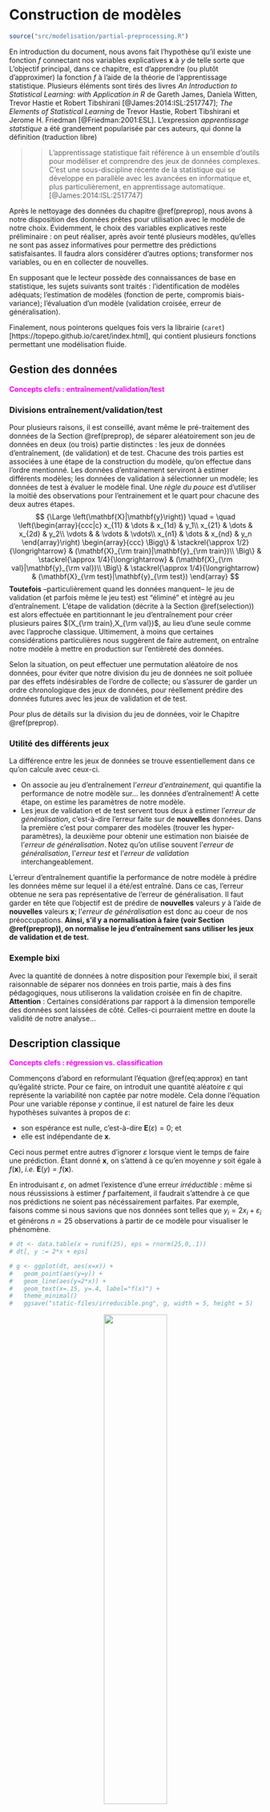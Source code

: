 # Construction de modèles {#metho}

```r
source("src/modelisation/partial-preprocessing.R")
```

En introduction du document, nous avons fait l'hypothèse qu'il existe une fonction $f$ connectant nos variables explicatives $\mathbf{x}$ à $y$ de telle sorte que
\begin{equation} 
  y \approx f(\mathbf{x}). (\#eq:approx)
\end{equation}
L'objectif principal, dans ce chapitre, est d'apprendre (ou plutôt d'approximer) la fonction $f$ à l'aide de la théorie de l'apprentissage statistique. Plusieurs éléments sont tirés des livres *An Introduction to Statistical Learning: with Application in R* de Gareth James, Daniela Witten, Trevor Hastie et Robert Tibshirani [@James:2014:ISL:2517747]; *The Elements of Statistical Learning* de Trevor Hastie, Robert Tibshirani et Jerome H. Friedman [@Friedman:2001:ESL]. L'expression *apprentissage statstique* a été grandement popularisée par ces auteurs, qui donne la définition (traduction libre)

>> L'apprentissage statistique fait référence à un ensemble d'outils pour modéliser et comprendre des jeux de données complexes. C'est une sous-discipline récente de la statistique qui se développe en parallèle avec les avancées en informatique et, plus particulièrement, en apprentissage automatique. [@James:2014:ISL:2517747]

Après le nettoyage des données du chapitre \@ref(preprop), nous avons à notre disposition des données prêtes pour utilisation avec le modèle de notre choix.
Évidemment, le choix des variables explicatives reste préliminaire : on peut réaliser, après avoir tenté plusieurs modèles, qu'elles ne sont pas assez informatives pour permettre des prédictions satisfaisantes.
Il faudra alors considérer d'autres options; transformer nos variables, ou en en collecter de nouvelles.

En supposant que le lecteur possède des connaissances de base en statistique,
les sujets suivants sont traités : l'identification de modèles adéquats; l'estimation de modèles (fonction de perte, compromis biais-variance); l'évaluation d'un modèle (validation croisée, erreur de généralisation). 

Finalement, nous pointerons quelques fois vers la librairie (`caret`)[https://topepo.github.io/caret/index.html], qui contient plusieurs fonctions permettant une modélisation fluide.


## Gestion des données {#split}

<span style="color:fuchsia">**Concepts clefs : entraînement/validation/test**</span>

### Divisions entraînement/validation/test

Pour plusieurs raisons, il est conseillé, avant même le pré-traitement des données de la Section \@ref(preprop), de séparer aléatoirement son jeu de données en deux (ou trois) partie distinctes : les jeux de données d'entraînement, (de validation) et de test.
Chacune des trois parties est associées à une étape de la construction du modèle, qu'on effectue dans l'ordre mentionné.
Les données d'entrainement serviront à estimer différents modèles; les données de validation à sélectionner un modèle; les données de test à évaluer le modèle final.
Une *règle du pouce* est d'utiliser la moitié des observations pour l'entrainement et le quart pour chacune des deux autres étapes.
$$
  {\Large \left(\mathbf{X}|\mathbf{y}\right)}
  \quad
  =
  \quad
  \left(\begin{array}{ccc|c}
    x_{11} & \dots & x_{1d}  & y_1\\
    x_{21} & \dots & x_{2d}  & y_2\\
    \vdots &  & \vdots & \vdots\\
    x_{n1} & \dots & x_{nd}  & y_n
  \end{array}\right)
  \begin{array}{ccc}
    \Bigg\} & \stackrel{\approx 1/2}{\longrightarrow} & (\mathbf{X}_{\rm train}|\mathbf{y}_{\rm train})\\
    \Big\} & \stackrel{\approx 1/4}{\longrightarrow} & (\mathbf{X}_{\rm val}|\mathbf{y}_{\rm val})\\
    \Big\} & \stackrel{\approx 1/4}{\longrightarrow} & (\mathbf{X}_{\rm test}|\mathbf{y}_{\rm test})
  \end{array}
$$
**Toutefois** --particulièrement quand les données manquent-- le jeu de validation (et parfois même le jeu test) est "éliminé" et intègré au jeu d'entraînement.
L'étape de validation (décrite à la Section \@ref(selection)) est alors effectuée en partitionnant le jeu d'entraînement pour créer plusieurs paires $(X_{\rm train},X_{\rm val})$, au lieu d'une seule comme avec l'approche classique.
Ultimement, à moins que certaines considérations particulières nous suggèrent de faire autrement, on entraîne notre modèle à mettre en production sur l'entièreté des données.

Selon la situation, on peut effectuer une permutation aléatoire de nos données, pour éviter que notre division du jeu de données ne soit polluée par des effets indésirables de l'ordre de collecte; ou s'assurer de garder un ordre chronologique des jeux de données, pour réellement prédire des données futures avec les jeux de validation et de test.

Pour plus de détails sur la division du jeu de données, voir le Chapitre \@ref(preprop).


### Utilité des différents jeux

La différence entre les jeux de données se trouve essentiellement dans ce qu'on calcule avec ceux-ci.

- On associe au jeu d'entraînement l'*erreur d'entrainement*, qui quantifie la performance de notre modèle sur... les données d'entraînement!
À cette étape, on estime les paramètres de notre modèle.
- Les jeux de validation et de test servent tous deux à estimer l'*erreur de généralisation*, c'est-à-dire l'erreur faite sur de **nouvelles** données.
Dans la première c'est pour comparer des modèles (trouver les hyper-paramètres), la deuxième pour obtenir une estimation non biaisée de l'*erreur de généralisation*.
Notez qu'on utilise souvent l'*erreur de généralisation*, l'*erreur test* et l'*erreur de validation* interchangeablement.

L'erreur d'entraînement quantifie la performance de notre modèle à prédire les données même sur lequel il a été/est entraîné.
Dans ce cas, l'erreur obtenue ne sera pas représentative de l'erreur de généralisation.
Il faut garder en tête que l'objectif est de prédire de **nouvelles** valeurs $y$ à l'aide de **nouvelles** valeurs $\mathbf{x}$; l'*erreur de généralisation* est donc au coeur de nos préoccupations.
**Ainsi, s'il y a normalisation à faire (voir Section \@ref(preprop)), on normalise le jeu d'entraînement sans utiliser les jeux de validation et de test.**


### Exemple bixi

Avec la quantité de données à notre disposition pour l'exemple bixi, il serait raisonnable de séparer nos données en trois partie, mais à des fins pédagogiques, nous utiliserons la validation croisée en fin de chapitre.
**Attention** : Certaines considérations par rapport à la dimension temporelle des données sont laissées de côté.
Celles-ci pourraient mettre en doute la validité de notre analyse...


## Description classique {#description}

<span style="color:fuchsia">**Concepts clefs : régression vs. classification**</span>

Commençons d'abord en reformulant l'équation \@ref(eq:approx) en tant qu'égalité stricte.
Pour ce faire, on introduit une quantité aléatoire $\varepsilon$ qui représente la variabilité non captée par notre modèle.
Cela donne l'équation
\begin{equation}
  y = f(\mathbf{x}) + \varepsilon.
  (\#eq:equal)
\end{equation}
Pour une variable réponse $y$ continue, il est naturel de faire les deux hypothèses suivantes à propos de $\varepsilon$:

- son espérance est nulle, c'est-à-dire $\mathbf{E}(\varepsilon) = 0$; et
- elle est indépendante de $\mathbf{x}$.

Ceci nous permet entre autres d'ignorer $\varepsilon$ lorsque vient le temps de faire une prédiction.
Étant donné $\mathbf{x}$, on s'attend à ce qu'en moyenne $y$ soit égale à $f(\mathbf{x})$, *i.e.* $\mathbf{E}(y) = f(\mathbf{x})$.

En introduisant $\varepsilon$, on admet l'existence d'une erreur *irréductible* : même si nous réussissions à estimer $f$ parfaitement, il faudrait s'attendre à ce que nos prédictions ne soient pas nécéssairement parfaites.
Par exemple, faisons comme si nous savions que nos données sont telles que $y_i = 2x_i + \varepsilon_i$ et générons $n=25$ observations à partir de ce modèle pour visualiser le phénomène.
```r
# dt <- data.table(x = runif(25), eps = rnorm(25,0,.1))
# dt[, y := 2*x + eps]

# g <- ggplot(dt, aes(x=x)) +
#   geom_point(aes(y=y)) +
#   geom_line(aes(y=2*x)) +
#   geom_text(x=.15, y=.4, label="f(x)") +
#   theme_minimal()
#   ggsave("static-files/irreducible.png", g, width = 5, height = 5)
```
<center>
![](static-files/irreducible.png){ width=50% }
</center>

Aucune des prédictions (qui se trouvent sur la droite) ne correspond à la vraie valeur $y$ observée.

L'intuition est qu'on admet la présence de facteurs influençant $y$ auxquels nous n'avons pas accès (qui ne sont pas mesurés) ou qui ne sont simplement pas mesurables.
L'utilisation d'un modèle $f$ qui ne permet pas de capturer l'essentiel de la relation entre $\mathbf{x}$ et $y$ peut aussi limiter notre potentiel de réduction de l'erreur.
Ce qui est en notre pouvoir (du moins, si on exclut la re-collecte de données) concerne la fonction $f$.
Il est donc important de choisir une famille de modèles appropriée pour le problème qui nous intéresse.


## Familles de modèles {#famille}

Le choix d'une famille de modèles est intimement lié à la tâche qu'on souhaite résoudre et aux données à disposition.
En se restreignant à une certaine famille, on impose un ensemble de contraintes à la fonction $f$ de l'équation \@ref(eq:equal), ce qui limite le type de relation entre $Y$ et $\mathbf{X}$ qu'il sera possible d'apprendre ; paradoxalement, c'est aussi ce qui permet l'apprentissage.
On divise généralement les problèmes en deux grandes catégories : la régression et la classification.
La régression sous-entend une variable réponse continue, *e.g.* la grandeur d'une individue ; la classification sous-entend une variable réponse catégorique (une classe), *e.g.* chat ou chien.
La différence entre les deux tâches est évidente, mais parfois la ligne peut être mince : par exemple pour classifier des observations/exemples, souvent on modélise la probabilité qu'une observation appartienne à certaine une classe, ce qui revient en quelque sorte à modéliser une variable réponse continue (une fréquence).
On assigne ensuite l'observation à la classe la plus probable.


### Régression

Par exemple, la (populaire) régression linéaire sous-entend une relation linéaire entre la variable réponse et les facteur explicatifs :
\begin{equation}
  y = \beta_0 + \beta_1 x_1 + \dots + \beta_d x_d + \varepsilon
  (\#eq:reg)
\end{equation}
Ici, les paramètres $\mathbf{\beta} = (\beta_0,\dots,\beta_d)$ déterminent comment un changement porté aux variables explicatrices influencera la prédiction.

Avec nos données bixi, faisons une régression linéaire pour prédire la durée d'un trajet et une classification binaire pour prédire si un utilisateur terminera sa course dans le même arondissement ou non.
Nous l'effectuerons avec la librairie `glmnet`(vignette : [glmnet](https://web.stanford.edu/~hastie/glmnet/glmnet_alpha.html)).


### Classification

Pour une variable réponse catégorique (disons $K$ classes), la régression de \@ref(eq:reg) n'est pas conseillée.
On peut toutefois la modifier légèrement pour trouver un modèle de classification très répandu : la régression logistique.
Restons dans le cas binaire pour plus de clarté.
La clef consiste à considérer non pas notre réponse $Y$, mais $y^* = \mathbb{P}[Y = 1 | \mathbf{X}]$, la probabilité que $Y = 1$ conditionellement aux valeurs des variables explicatives $\mathbf{x}$.
Un problème majeur avec la régression en \@ref(eq:reg) est son incapacité à contraindre la réponse entre 0 et 1, l'espace naturel pour une probabilité.
Pour intégrer cette contrainte au modèle, on considère les *log-cotes* (*log-odds*) avec la fonction *logit* (*logistic unit*), ce qui donne
$$
  \mathrm{ln}\left( \frac{y^*}{1-y^*} \right) = \beta_0 + \beta_1 x_1 + \dots + \beta_d x_d + \varepsilon.
$$
Ce modèle est généralisable pour un problème de classification multi-classes.

En fin de chapitre, un modèle de classification est effectué à l'aide de la librairie `xgboost` (vignette : [XGBoost](https://xgboost.readthedocs.io/en/release_0.72/R-package/xgboostPresentation.html)), qui permet de faire du *boosting* d'arbres de décision.
Le concept de *boosting* y est brièvement expliqué.


### Complexité et disponibilité des données

La plupart du temps, les modèles plus contraignants sont favorisés lorsque peu d'observations sont disponibles pour prendre avantage d'une structure dans les données qui est connue (ou supposée) *à priori*.
Certains modèles comme les réseaux de neurones profonds sont reconnus pour être efficaces dans des cas ou la relation entre les variables est très complexe, mais requierent généralement une grande quantité de données.
Certains modèles plus simples, comme la régression linéaire, sont parfois choisient pour leur interprétabilité.

Certains pourraient dire (avec raison) que que les modèles choisis pour la régression et la classification sur nos données bixi sont des *overkill* pour leur tâche respective, mais leur présentation en vaut la peine.
D'autres librairies intéressantes (et nous passons à côté de beaucoup d'autres!) sont `mxnet` (deep learning, on prêche pour la paroisse!), `keras` (deep learning), `randomForest` (*random forests*) et `e1071` (*support vecteur machines*).


### Variables à inclure

Même lorsqu'on se limite à une famille de modèles, il reste à déterminer quelles variables seront incluses.
L'option simple : toutes les inclure.
On verra plus tard que ce n'est pas toujours souhaitable, en particulier si certaines d'entre elles ne sont pas pertinentes.
Des procédures existent pour sélectionner les variables incluses ; nous en verrons à la sous-section \@ref(regularisation).
On peut aussi vouloir considérer des intéractions entre les variables, c'est-à-dire artificiellement ajouter des termes du style $\beta_{*} x_{i} x_{j}$, ce qui fait exploser le nombre de modèles possibles.
Laissons ces considérations de côté pour le moment et concentrons-nous sur l'estimation d'un modèle pour lequel les variables sont choisies et figées.


## Estimation d'un modèle {#estimation}

<span style="color:fuchsia">**Concepts clefs : fonction de perte, `predict`, pénalités ridge et lasso, sur-apprentissage, hyper-paramètre, compromis biais-variance**</span>

Estimer un modèle consiste à déterminer la valeur "optimale" de ses paramètres.
On cherche donc à minimiser l'erreur d'entraîenement, qu'on quantifie à l'aide d'une fonction de perte $L(y,\hat{y}) = L(y,f(x))$.
Celle-ci détermine la pénalité associée à une mauvaise prédiction.
Dans certains cas comme la détection de fraude, où une transaction identifiée comme frauduleuse sera vérifiée par un agent, on peut vouloir minimiser le nombre de faux négatifs (les transactions frauduleuses qui nous glissent entre les doigts), quitte à introduire plus de faux positifs (des transactions identifiées frauduleuses qui ne le sont pas réellement).
En d'autres termes, le choix de $L$ doit être motivé par nos attentes par rapport au modèle.

La fonction de perte la plus populaire est sans contredit l'erreur quadratique, $L(y,\hat{y}) = (\hat{y} - y)^2$.
Puisque nous avons à notre disposition plusieurs observations (supposées indépendantes), il s'agit de minimiser la somme des erreurs individuelles (une par observation).
Par exemple, combinée à la régression linéaire, l'erreur quadratique donne
$$
  \boldsymbol{L}(\mathbf{y},\mathbf{\hat{y}}) = \sum_{i=1}^n (y_i - \hat{y}_i)^2 = \sum_{i=1}^n \Big(y_i - (\beta_0 + \beta_1 x_{i1} + \dots + \beta_1 x_{id})\Big)^2.
$$
où les variables en gras $\mathbf{y}$ et $\mathbf{\hat{y}})$ sont les vecteurs de réponses et de prédictions respectivement.
En équation matricielle, classique :
$$
  \boldsymbol{\hat\beta} = \mathrm{argmin}_{\mathbf{\beta}} \ (\mathbf{y} - \mathbf{X}^\top \boldsymbol{\beta})^{\top}(\mathbf{y} - \mathbf{X}^\top \boldsymbol{\beta}) = (\mathbf{X} \mathbf{X}^\top)^{-1} \mathbf{X} \mathbf{y},
$$
appelé l'estimateur des moindres carrées.

Plusieurs librairies R permettent l'ajustement de modèles linéaires généralisés.
La méthode du maximum de vraisemblance, qui coincide avec la méthodes des moindres carrées pour la régression linéaire, est souvent utilisée pour l'estimation des paramètres (voir *e.g.* [@Friedman:2001:ESL] pour plus de détails).
Nous utilisons ici `glmnet` pour modéliser la durée d'un trajet. 
```r
glm_basic <- glmnet(x = as.matrix(X_reg_train), y = y_reg_train, family = "gaussian", lambda=0) # On reviendra sur lambda...
```
L'option `family` sert à choisir une distribution pour l'erreur irréductible $\varepsilon$.
La distribution normale est l'option par défaut.
Évidemment, on peut toujours ajouter des intéractions entre nos variables (*i.e.* ajouter à notre régression des termes $\beta_{ij} x_i x_j$).
Par exemple pour faire intéragir les zones de départ et moment de la journées :
```
cols_moment <- grep(pattern = "moment", names(X_reg_train)) # les nums de colones moment
cols_sqg <- grep(pattern = "start_quartier_group", names(X_reg_train)) #les nums de colones

cols_pair <- cbind(rep(cols_sqg,length(cols_moment)),
                   rep(cols_moment,length(cols_sqg))) # toutes les paires

# on get back les noms de colonnes et on les colle
new_names <- apply(matrix(names(X_reg_train)[c(cols_pair)], ncol = 2),
                   1,
                   paste0, collapse = ":::")

# Nouveau dataset avec intéractions
X_new <- copy(X_reg_train)
for(r in 1:nrow(cols_pair)){
  i <- cols_pair[r,1]
  j <- cols_pair[r,2]
  X_new[, (new_names[r]) := X_reg_train[,i,with=F]*X_reg_train[,j,with=F]]
}
```
Tenons-nous en au modèle sans intéractions.
Pour faire des prédictions avec nos modèles, la fonction `predict` est toute désignée.
Il faut simplement lui fournir le modèle et les données explicatives concernées.
Pour une petite idée de la diversité de nos prédictions par rapport aux réponses :
```r
y_pred <- predict(object = glm_basic, newx = as.matrix(X_reg_train))

ggplot(data.table(y = c(y_reg_train,y_pred),
                  type=c(rep("true",length(y_reg_train)),
                         rep("pred",nrow(y_pred)))),
       aes(x=y, fill=type)) +
  geom_density(alpha = .5) + theme_minimal()
```
Évidemment, plus de variables explicatives sont nécessaires pour prédire les valeurs extrêmes.
Aussi, il semble que les grandes valeurs (en réponse) influencent nos prédictions à la hausse.
Un peu trop peut-être?
Le modèle fait tout de même des prédictions personnalisées.
```r
# permet de voir la valeur des paramètres
coef.glmnet(glm_basic)
```

#### Option `caret`

```
on_y_reviendra <- trainControl(method="none")
glm_basic <- train(X_reg_train, y_reg_train,
                    method = "glmnet", 
                    trControl = on_y_reviendra,
                    metric = "RMSE", # Peut-être aimerions-nous "MAE" ici?
                    lambda = 0)

```

### Un mot sur la régularisation {#regularisation}

Lorsque beaucoup de variables explicatives (ou des fonctions de celles-ci) sont considérées simultanément, il est possible qu'un sous-ensemble d'entre elles ne soit pas pertinent pour la tâche à effectuer.
Plus généralement, lorsqu'un modèle est sur-paramétrisé par rapport à la quantité d'observations disponible, les techniques classiques d'estimation doivent être revues pour éviter le sur-apprentissage (*overfit*).
Le danger est que le modèle apprenne (en quelque sorte par coeur) le jeu de données d'entraînement, ce qui diminue son pouvoir de généralisation.

Les techniques de régularisation permettent de mitiger ces effets négatifs en modulant l'importance de certaines variables pour la prédiction. 
Nous l'expliquons ici dans le contexte de la régression linéaire, mais l'idée est valide ou généralisable pour plusieurs modèles.
L'approche consiste à ajouter une pénalité (appliquée aux paramètres $\boldsymbol{\beta}$) à la fonction de perte $L$, c'est-à-dire
$$
  \sum_{i=1}^n L(y_i,f(\mathbf{x}_i | \boldsymbol\beta )) + \lambda P(\beta), \qquad \lambda \in \mathbb{R}.
$$
Le coefficient $\lambda$ est un *hyper-paramètre* controlant le degré de régularisation que nous souhaitons appliquer.
La plupart du temps (par choix), la fonction $P$ pénalise davantage les vecteurs $\boldsymbol{\beta}$ avec de grandes valeurs.
Encore une fois, la norme euclidienne (carrée) qu'on utilise aussi pour la fonction de perte est très populaire. 
$$
  P(\boldsymbol{\hat\beta}) = ||\boldsymbol{\hat\beta}||_2^2 = \sum_{j=1}^p \hat\beta_j^2.
$$
Sa combinaison avec la régression porte le nom de régression *ridge*. 
On l'utilise pour atténuer l'impact du bruit (la variance introduite par les variables non-pertinentes).
Intuitiviment, si certains coeficients $\beta_j$ sont artificiellement gonflés, alors on devrait obtenir une meilleure erreur de généralization lorsque ces derniers sont réduits.
La librairie `glmnet` permet la régression ridge avec le paramètre `lambda` avec *e.g.*
```
glmnet::glmnet(x = as.matrix(X_reg_train), y = y_reg_train, family = "gaussian", lambda=1, alpha = 0) # alpha = 0 est necessaire
```
Pour des raisons computationelles (et de convergence), il n'est toutefois pas conseillé de fournir une valeur unique pour `lambda` à la fonction `glmnet`, mais plutôt un ensemble de valeurs pour chacunes desquelles l'algorithme ajustera un modèle.
Si aucune valeur n'est fournie, la fonction en choisiera automatiquement 100 (ou moins).

Une deuxième pénalité très populaire est la somme des valeurs absolues des paramètres (la méthode *lasso*) :
$$
  P(\boldsymbol{\hat\beta}) = \sum_{j=1}^p |\hat\beta_j|.
$$
Son grand avantage est qu'elle force, pour une intensité $\lambda$ assez forte, certains paramètres à zéro exactement (et non pas seulement à être petits).
Dans ce cas, il est ensuite plus facile d'identifier les variables explicatives significatives et d'interpréter le modèle.
La fonction `glmnet` applique cette pénalité par défault avec `alpha = 1`.
En fait, `alpha` permet de pondérer les pénalités *ridge* et *lasso*, et donc d'utiliser les deux à la fois (la technique *elastic net*).
Notez que `lambda` est encore utilisé avec le *lasso*.

D'une certaine façon, la méthode *lasso* généralise donc les méthodes de sélection de variables classique (*step-wise/forward/backward selection*).
Par exemple, avec la *forward selection*, on commence avec $\beta_0$ seulement et on intègre une à une les variables en commençant par les plus significatives (selon un test statistique choisi).
\begin{equation}
  f_1(\mathbf{x}) = \beta0 \quad \rightarrow \quad f_2(\mathbf{x}) = \beta0 + \beta_7 x_7  \quad \rightarrow \dots \quad f_3(\mathbf{x}) = \beta0 + \beta_7 x_7  + \beta_2 x_2   \quad \rightarrow \dots
\end{equation}
La *backward selection* est définie similairement, mais en partant du modèle complet et en éliminant des variables non-significatives.
Finalement, ces dernières peuvent être combinées en une méthode qui, à chaque étape, peut entrer et/ou sortir des variables du modèle.
Comme le nombre de variables incluses dans le modèle n'est pas directement un paramètre du modèle lui-même, on peut le considérer comme un hyper-paramètre, équivalent au $\lambda$ du *lasso*.


### Les hyper-paramètres et le compromis biais-variance

Pour comprendre pourquoi l'inclusion de toutes les variables n'est pas toujours avantageuse, ou plus généralement la pertinence de la régularisation, il faut s'attarder au concept de *compromis biais-variance*.
Dans le cas de la régression linéaire, la fonction $f(\cdot| \boldsymbol{\hat\beta})$ estimée dépend des données par l'entremise de $\boldsymbol{\hat\beta}$, c'est donc dire qu'avec un autre jeu de données (provenant de la même distribution) on obtiendrait un modèle différent.
La variance inhérente au processus d'estimation est une composante importante de l'*erreur de généralisation*.
L'erreur de généralisation au point $\mathbf{x}_0$ est donnée par
\begin{equation}
  \mathbb{E}[(Y - \hat{f}(\mathbf{x}_0))^2 | \mathbf{x}_0] = \mathbb{V}{\rm ar}(\hat{f}(\mathbf{x}_0)) + {\rm Biais}
[\hat{f}(\mathbf{x}_0)]^2 + \mathbb{V}{\rm ar}(\varepsilon).
\end{equation}
Le dernier terme est l'erreur irréductible, sur laquelle (par définition) on n'a pas de contrôle.
Les deux premiers termes sont le biais (au carré) et la variance de l'estimateur $\hat{f}$ de $f$ (*e.g.* l'estimateur $f(\cdot | \hat\beta)$ de $f(\cdot | \beta)$).
L'introduction d'une pénalité augmente le biais : certains paramètres se voient réduits injustement et on s'éloigne de leur vraie valeur.
Par contre, l'effet sur la variance va dans l'autre sens : les modèles plus pénalisés auront tendance à moins changer lorsqu'entraînés sur de nouvelles données.

Pour illustrer l'idée, considérons des données qui proviennet d'un mélange de deux populations normales avec des moyennes différentes.
```r
train_dummy <- data.table(y = sample(0:1, 50, replace = T))
train_dummy[, x1 := rnorm(n=50, mean=y, sd=1/2)]
train_dummy[, x2 := x1 + rnorm(n=50, mean=y, sd=1/4)]
g <- ggplot(train_dummy, aes(x=x1, y=x2, col=factor(y))) + geom_point(size=2) +
  theme_minimal() + labs(col = "classe")
g
```
On peut utiliser ces données pour prédire la classe associée à un nouveau point $x_0$ en fonction des (disons) 3 points $x_j$ dans `data_dummy` les plus près de $x_0$. C'est une méthode bien connue qui porte le nom de *k-nn* (*k nearest neighbours*, k plus proches voisins),
```r
test_dummy <- data.table(y = sample(0:1, 100, replace = T))
test_dummy[, x1 := rnorm(n=100, mean=y, sd=1/2)]
test_dummy[, x2 := x1 + rnorm(n=100, mean=y, sd=1/4)]

new_y_pred <- class::knn(train = matrix(c(train_dummy$x1,train_dummy$x2),ncol=2),
                         test = matrix(c(test_dummy$x1,test_dummy$x2),ncol=2),
                         cl = train_dummy$y, # vraie classes du data d'ent.
                         k = 3) # nombre de voisins utilisé

test_dummy[, pred := new_y_pred]
test_dummy[, succes := new_y_pred == y]

g + geom_point(data = test_dummy, aes(x=x1, y=x2, colour=factor(y), shape = factor(succes, labels = c("non","oui"))), size=2) +
  scale_shape_manual(values=c(4,0)) +
  theme_minimal() + labs(col = "classe", shape = "bonne prédiction")
```
Ici, `k` est l'hyper-paramètre.
Comme plusieurs hyper-paramètres, il sert à "lisser" nos prédictions.
Plus $k$ est grand, plus on aggrège d'information pour faire notre prédiction.
Par exemple lorsque $k = n$, le nombre d'observations dans le jeu d'entraînement, on obtient toujours la même prédiction (la classe avec le plus de représentants, très embettant quand les classes sont de mêmes tailles).
Approximons l'erreur de généralisation pour chaque valeur de $k$ au point $x_0 = .75$.
Notons que $\mathbb{E}[Y|X_1 = .5, X_2 = 1]$ est donné par
```r
x0 <- c(.75,.75)
Sig <- matrix(1/2^2,2,2) # la matrice de variance-covariance pour la classe 1
Sig[2,2] <- Sig[2,2] + 1/4^2 # la variance de x2
Ex0 <- dmvnorm(x0, mean = c(1,1), sigma = Sig)/(dmvnorm(x0, mean = c(0,0), sigma = Sig) + dmvnorm(x0, mean = c(1,1), sigma = Sig)) # la prob conditionnelle que x0 = 1
```
En générant des données d'entraînement, on peut estimer l'erreur au carré, la variance, et donc l'erreur de généralisation.
Voici ce que ça donne en fonction de $k$ (2000 répétitions pour chaque valeur de $k$).
```r
# createMseFig()
```
<center>
![](static-files/dummy-mse.png){ width=50% }
</center>

**Particularité des hyper-paramètres :** Les hyper-paramètres comme $\alpha$, $\lambda$ et $k$ ne peuvent être estimés de façon traditionnelle.
On détermine souvent leurs valeurs en faisant une recherche en grille (*grid search*).
Ceci veut dire que, dans notre cas, nous tenterions plusieurs combinaisons de `alpha` et `lambda` pour trouver la *meilleure* paire.
Fixons `alpha=1` et penchons-nous sur `lambda`.
```r
glms <- glmnet(x = as.matrix(X_reg_train), y = y_reg_train, family = "gaussian")

# Qu'est-ce que ça veut dire?
plot(glms)
```
Puisque que notre objectif ultime est de minimiser l'erreur de généralisation, on utilise sur celle-ci pour comparer les différents modèles : c'est l'étape de validation des modèles.



## Sélection du modèle final (validation) et évaluation {#selection}

<span style="color:fuchsia">**Concepts clefs : erreur de généralisation, validation croisée, fonction `predict`**</span>

La sélection du modèle finale, ayant comme but de minimiser l'erreur, passe généralement par un compromis entre le nombre de paramètres et la qualité de l'ajustement du modèle, ou directement par l'estimation de l'erreur de généralisation.

### Validation directe

La méthode la plus simple consiste à utiliser nos données de validation (si disponibles!)
À moins qu'une autre fonction de perte ne se présente comme naturelle pour le problème en question, on calcule l'erreur de généralisation de la même façon que l'erreur sur le jeu d'entraînement, c'est-à-dire avec la fonction $\boldsymbol{L}$ ; cette fois-ci en utilisant les données de validation.

Notre objet `glms` contient $68$ modèles différents, pour chacun d'eux, estimons l'erreur de généralisation.
Encore une fois, c'est la fonction `predict` qui nous permet de faire des prédictions à partir d'un modèle et de variables explicatrices.
Elle peut être utilisée avec plusieurs types de modèles, à chaque fois avec ses particularités.
À titre d'exemple, on pourrait utiliser -- au lieu de l'erreur quadratique moyenne (*MSE*, $(y - f(x))^2$) -- l'erreur absolue moyenne (*MAE*, $|y - f(x)|$) pour quantifier la performance de nos modèles.
Par exemple, (si on avait des données de validation)
```
pred <- predict.glmnet(glms, newx = as.matrix(X_reg_val)) # avec le jeu de validation
erreur <- colMeans(abs(pred - y_val))

ggplot(data.table(lambda = glms$lambda, erreur = c(erreur)),
       aes(x=lambda, y=erreur)) +
  geom_line()
```

### Critères classiques

Lorsqu'aucune donnée de validation n'est disponible, une alternative simple est d'utiliser des critères comme l'AIC (*Akaike Information Criterion*), le BIC (*Bayesian Information Criterion*), ou le $C_p$ de Mallows. 
Chacune de ses méthodes à ses particularités, mais elles s'opèrent similairement.
Penchons nous brièvement sur l'AIC par exemple.
Pour la régression linéaire,
$$
   AIC(f) = 2 k - 2 \boldsymbol{L}(\boldsymbol{y},f(\boldsymbol{\boldsymbol{x}}))
$$
où $k$ est le nombre de paramètres inclut la régression $f$ de \@ref(eq:reg) et $\boldsymbol{L}$ est la perte quadratique.
Notez que ceci est valide justement parce que la perte quadratique, dans ce cas particulier, coincide avec la log-vraisemblance du modèle et que $\boldsymbol{\hat\beta}$ est le vecteur qui minimise la perte.
L'utilisation de plus de paramètres permet un meilleur ajustement aux données d'entraînement (une valeur plus faible de $\boldsymbol{L}$), mais cette amélioration, pour être acceptée, doit compenser l'augmentation qu'induit le terme $2k$.

Ces méthodes, quoique très simples, reposent en général sur certaines hypothèses qui peuvent rendre leur utilisation douteuse.
Pour notre application, nous utilisons la validation croisée.


### Validation croisée {#validation}

La validation croisée permet d'estimer l'erreur de généralisation à même le jeu de données d'entraînement.
Pour ce faire, on se crée artificiellement des pairs $(\mathbf{X}_{\rm train},\mathbf{X}_{\rm val})$ est divisant le jeu d'entraîenement $\mathbf{X}$ en (disons) $K = 10$ partie de même taille.
De là le nom anglophone *$K$-fold cross-validation*.
$$
  {\Large \left(\mathbf{X}|\mathbf{y}\right)}
  \quad
  =
  \quad
  \left(\begin{array}{ccc|c}
    x_{11} & \dots & x_{1d}  & y_1\\
    x_{21} & \dots & x_{2d}  & y_2\\
    \vdots &  & \vdots & \vdots\\
    x_{n1} & \dots & x_{nd}  & y_n
  \end{array}\right)
  \begin{array}{ccc}
    \Big\} & \stackrel{\approx 1/10}{\longrightarrow} & (\mathbf{X}^1|\mathbf{y}^{10})\\
    \vdots &   & \vdots\\
    \Big\} & \stackrel{\approx 1/10}{\longrightarrow} & (\mathbf{X}^{10}|\mathbf{y}^{10})
  \end{array}
$$
Pour chaque valeur de $k \in \{1,\dots,10\}$, l'idée est d'entraîner nos modèles sur les données $(\mathbf{X}^{-k}|\mathbf{y}^{-k})$, c'est-à-dire toutes les données sauf $(\mathbf{X}^{k}|\mathbf{y}^{k})$.
Le but est de prédire, avec ces modèles, les réponses $\mathbf{y}_{\rm train}^{k}$ laissées de côté pour l'entraînement à partir des variables explicatrices $\mathbf{X}^{k}$.

Comme précédemment, utilisons $f(\mathbf{x})$ pour référer au modèle théorique et $f^{(-k)}(\mathbf{x})$ pour les modèles estimés sur $(\mathbf{X}^{-k}|\mathbf{y}^{-k})$.
L'erreur de généralisation de $f(\mathbf{x})$ est estimée par la moyenne obtenue des erreurs obtenues sur les $K$ *folds* :
\begin{equation}
  \frac{1}{K} \sum_{k=1}^K \mathbf{L}(f^{(-k)}(\mathbf{x}_i^k), \mathbf{y}^k).
\end{equation}

L'élément essentiel de la procédure est qu'en aucun cas les observations "à prédire" ne doivent être utilisées pour l'estimation.
C'est l'erreur la plus commune est commise.
Les méthodes comme *lasso* et les régressions *step-wise*, en combinant la sélection de variables avec l'estimation, utilisent le jeu de données d'entraînement.
**L'étape de sélection doit donc faire partie de la routine de validation croisée.**
Ce n'est donc pas seulement les modèles que nous évaluons, mais les procédures d'estimation.
Pour notre exemple principal avec la libraire `glmnet`, cela signifie q'on doit donc appliquer la fonction `glmnet` à chaque jeu d'entraînement $(\mathbf{X}^{-k}|\mathbf{y}^{-k})$.

Il peut être difficile de choisir les valeurs à tester.
Par exemple pour `lambda` dans notre modèle pour bixi, on peut simplement prendre les valeurs présentes dans `glms`.
Toutefois, il est plus facile d'utiliser la fonction *built-in* de la librairie pour faire la validation croisée en entier : `cv.glmnet`.
Pour l'exemple, faisons un 5-fold.
```r
glms_cv <- readRDS("src/modelisation/glms_cv.rds")
```
```
glms_cv <- cv.glmnet(x = as.matrix(X_reg_train),
                     y = y_reg_train,
                     type.measure = "mae", # utilisons l'erreur absolue moyenne
                     alpha = 1,
                     nfolds = 5)
```r
plot(glms_cv)
```
Des intervalles de confiances sont fournies, ce qui permet non seulement d'identifier la valeur de lambda qui minimise l'erreur, mais aussi la plus grande valeur pour laquelle l'erreur se trouve à moins d'un écart-type du minimum.
Ces valeurs sont indiquées par les traits verticaux et s'obtiennent avec
```r
glms_cv$lambda.min
glms_cv$lambda.1se
```
C'est **un point laisser de côté jusqu'à présent** : on peut choisir comme modèle final non pas celui qui minimise l'erreur, mais le modèle le plus simple qui se trouve à une distance raisonnable (en termes d'erreur) du meilleur modèle.
Pour ce faire, on doit avoir une idée de ce qui est *raisonnable*.
Plusieurs librairies en R offrent cette possibilité ; et c'est ce que
`glmnet` permet avec `glms_cv$lambda.1se`.

Si on voulait appliquer la procédure pour d'autres valeurs de `alpha` (ce qu'on aurait à faire manuellement), il serait important d'utiliser les même *folds*, c'est-à-dire de garder la même partition du jeu d'entraînement pour chaque valeur de `alpha`.
```
nfolds <- 5
foldid <- sample(length(y_reg_train), nfolds)

glms_cv <- cv.glmnet(x = as.matrix(X_reg_train),
                     y = y_reg_train,
                     type.measure = "mae", # utilisons l'erreur absolue moyenne
                     lambda = des_valeurs,
                     alpha = une_valeur,  
                     foldid = foldid,
                     nfolds = nfolds)
```
Pour d'autres options intéressantes : voir la fonction `caret::createResample` qui permet de faire des échantillons [*bootstrap*](https://en.wikipedia.org/wiki/Bootstrapping_(statistics)), et la fonction `caret::createFolds` qui permet de créer des échantillons pour la validation croisée.

#### Option `caret` pour validation
La dernière étape, l'ajustement de `alpha`, implique un peu plus de travail.
La librairie `caret` peut nous faciliter la vie : 
```
# 5-fold "cv""
val_setup <- trainControl(method="cv", number=5, returnResamp="all")
hparam_grid <- expand.grid(alpha = c(0,.5,1), # ridge, elastic net, lasso
                          lambda = seq(0.001, 0.1, 0.001)) # valeurs populaires pour lambda
                          
# Attention, avec trop de données ça peut être long (voir impossible)
glm_cv <- train(X_reg_train, y_reg_train,
                method = "glmnet", 
                trControl = val_setup,
                metric = "MAE",
                tuneGrid = hparam_grid)
```


### Évaluation finale

Puisque l'erreur de généralisation fut estimée pour sélectionner le modèle, il semble inutile de refaire l'exercice avec le jeu de données test. 
Pour comprendre l'utilité de cette étape finale, considérons la régression linéaire
\begin{equation}
  y = x_1 + x_2 + x_3 + x_4 + x_5 + \varepsilon
  (\#eq:reg-dummy)
\end{equation}
où $x_1,\dots,x_5,\varepsilon \stackrel{\rm iid}{\sim} U(0,1)$. (Les variables sont toutes distribuées uniformément sur l'intervalle $(0,1)$, vraiment des données bidons quoi.)
Supposons que, pour une raison quelconque, nous puissions seulement utiliser une variable pour faire nos prédictions.
Les modèles en compétitions (en supposant en plus que nous sachions que les coefficients sont égaux à $1$ dans \@ref(eq:reg-dummy) -- aucune estimation requise!) seraient donc, pour $k=1,\dots,5$,
\begin{equation}
  f(\mathbf{x}) = x_k + 2.5 = \mathbb{E}[y|x_k].
\end{equation}
Évidemment, on doit s'attendre à ce que tous nos modèles soient équivalents.
Estimons leur erreur de généralisation (sur des données simulées).
```r
set.seed(666)
X_test <- matrix(runif(10*6), 10, 6)
y_test <- rowSums(X_test)

colMeans(( y_test - (X_test[,-6]+2.5) )^2)
```
Selon nos estimations, le modèle utilisant $x_2$ est clairement meilleur que les autres.
Refaisons le test.
```r
set.seed(667)
X_test <- matrix(runif(10*6), 10, 6)
y_test <- rowSums(X_test)

colMeans(( y_test - (X_test[,-6]+2.5) )^2)
```
Maintenant, le modèle 4 qui semble bien meilleur!
Au fond, puisque dans ce cas nous savons que tous les modèles sont équivalent, on peut obtenir une meilleure estimation de l'erreur de généralisation en moyennant celles de chacun des modèles.
On obtient
```r
mean(colMeans(( y_test - (X_test[,-6]+2.5) )^2))
```
qui est vraiment au-dessus de nos estimations pour les meilleurs modèles.
La morale de ces petits tests est la suivante : si nos modèles sont équivalents, on va nécéssairement sélectionner le modèle qui performe le mieux sur nos données de validation.
La supériorité du modèle choisit est illusoire et on risque donc de sous-estimer l'erreur de généralisation.
C'est pourquoi il est plus sage de faire une évaluation finale de notre modèle gagnant après l'étape de sélection.

Avec nos données bixi, on ne devrait pas voir trop de différence toutefois.
L'étape est très simple :
```r
X_reg_test[,glm_pred := predict(object = glms_cv, newx = as.matrix(X_reg_test), s="lambda.min")]
X_reg_test[,glm_error := abs(y_reg_test - glm_pred)]
mean(X_reg_test$glm_error)/60 # (en minutes)
```
Ce chiffre nous donne idée de l'erreur moyenne qu'on fera (en minutes) sur la durée d'un trajet lorsqu'on mettra notre modèle en production.

Pour une analyse plus détaillée, on peut se pencher sur l'erreur par quartier de départ.
```r
X_test_long <- melt(X_reg_test, measure.vars = grep("start_quartier", names(X_reg_test)),
                                  variable.name = "start_quartier",
                                  value.name = "ind_quartier")

X_test_long <- X_test_long[ind_quartier == 1,] # on brûle les lignes dummies.
X_test_long[, mean(glm_error)/60, .(start_quartier)]
```
La plus grande variabilité des durées dans les quartiers "autre" se fait ressentir.

Pour les modèles de classification binaires, un des outils les plus utiles est la matrice de confusion, qui nous permet de visualiser nos performances par classe (0 et 1).
On l'utilise dans l'exemple avec `xgboost` qui suit.






## Exemple 2 : classification avec xgboost (en construction!!)

<span style="color:fuchsia">**Concepts clefs : *boosting*, *early stopping*, matrice de confusion**</span>


Utilisons la librairie `xgboost` (*eXtreme Gradient Boosting*) pour faire un modèle de classification : déterminer si un utilisateur reviendra à la même station.
Elle permet d'ajuster un modèle ("boosté") construit à partir d'arbres de décisions.
C'est clairement un *overkill* pour notre tâche, mais ça donne une idée du potentiel.
Avec nos données, il y a peu (pas) de chances qu'on ait assez de signal pour clairement détecter qui reviendra à la station, mais il reste tout de même intéressant de quantitifer la possibilité.

### Split train/val

Comme nous avons beaucoup de données par rapport à la tâche à effectuer, permettons-nous un (énorme!) jeu de validation

### Le modèle en bref
Ce modèle est l'un des plus populaires auprès des participants des concours [Kaggle](https://www.kaggle.com/).
L'idée (très générale) est de créer des [arbres de décisions](https://en.wikipedia.org/wiki/Decision_tree_learning), qui forment un bassin de *weak learners*, et d'effectuer un vote pondéré en tant que prédiction.
Un *weak learners* est un algorithme de classification qui performe légèrement mieux que le hasard.
Le *boosting*, dans notre cas, fait référence à la méthode employée pour créer les arbres ; nous y reviendrons brièvement à l'étape d'estimation.

On peut percevoir les modèle de *boosted trees* comme un modèle additif ; une sorte de modèle linéaire généralisée, mais avec des fonctions plus complexes insérées dans la formule.
Pour notre cas,
\begin{equation}
  g(y^*) = f(\mathbf{x}) = \sum_{m=1}^M \beta_m f_m(\mathbf{x}) (\#eq:boosted-trees)
\end{equation}
ou les fonctions $f_m$ sont des arbres de décisions qui retournent soit $0$ soit $1$.
Nous utiliserons la fonction *logit* pour $g$.
La prédiction finale (l'utilisateur reviendra oui (1) ou non (0)) sera $\mathbb{1}(f(\mathbf{x}) > .5)$.
En fait, on peut vouloir jouer avec le seuil de décision, disons $\alpha$ (un hyper-paramètre), et donc considérer $\mathbb{1}(f(\mathbf{x}) > \alpha)$.
Les paramètres $\beta_m$ permettent de donner plus d'importances (un vote qui pèse plus) aux arbres qui sont plus performants.


### Estimation

Pour certain, l'estimation du modèle peut paraître un peu non-conventionelle.
On ajuste d'abord un seul arbre de décision et identifions les observations pour lesquelles nos prédictions sont mauvaises.
Lors de la construction du deuxième arbre, on met l'emphase (plus de poids) sur ces observations "problématiques" pour forcer l'arbre à les considérer plus sérieusement.
On répète la procédure un nombre déterminé de fois, disons $M$.
La procédure est automatisée par la fonction `xgboost`.
Pour ajuster un modèle avec disons $M=15$ (voir \@ref(eq:boosted-trees)) :
```
xgb_naive <- xgboost(data = as.matrix(X_classif_train), label = y_classif_train,
                     booster = "gbtree",
                     objective = "binary:logistic",
                     nrounds = 15, verbose = F)
```
Les fonctions de pertes classiques (*mse*, *mae*) peuvent être utilisées en classification, surtout que notre prédiction est (en quelque sorte) une probabilité et est donc "continue".
Toutefois, il est possible d'utiliser des mesures plus "discrètes" comme l'erreur de classification :
\begin{equation}
  L(y,f(\mathbf{x})) = 1 - \mathbb{1}\{f(\mathbf{x}) = y\}
\end{equation}
C'est l'erreur utilisé par `xgboost` avec `binary:logistic`.

Plusieurs autres options existent : `eta` (entre 0 et 1) qui est le paramètre de *learning rate* peut être très utile pour éviter le sur-entraînement.
Brièvement, des petites valeurs de `eta` empêche l'algorithme de construire des arbres avec trop de poids (et donc ralenti son apprentissage).
En contrepartie, il faudra utiliser une valeur de $M$ plus grande, *i.e.* intégrer plus d'arbres au modèle.
`maxdepth` (profondeur maximale des arbres) et `subsample` (utilisation d'un sous-ensemble des données pour créer les arbres) sont deux autres options qui valent la peine d'être considérées.
`verbose = TRUE` permet d'avoir un suivi en continue (des *prints*) de l'estimation.

Abordons plutôt une option générale (aussi disponible avec `glmnet`), intéressante pour les jeux de données débalancés (nous avons beaucoup plus de `y_classif_train == 0` que de `y_classif_train == 1`), ce qui est particulièrement pertinent pour la détection de fraudes.
L'option `weight` nous permet de donner plus d'importance à certaines observations dans la fonction de perte (à ne pas confondre avec ce qui est fait pour construire les arbres de décision, quoique l'idée est en fait très similaire).
Concrètement, on définit des poids $w_i$ qu'on introduit comme suit dans la fonction de perte
\begin{equation}
  \boldsymbol{L}(\mathbf{y},\mathbf{X}) = \sum_{i=1}^n w_i L(y_i, \mathbf{x}_i)
\end{equation}
où $L(y_i, \mathbf{x}_i)$ est la perte calculée pour l'observation $i$.
Pour donner des poids totaux égaux pour les deux classes : 
```
prop_1 <- mean(y_classif_train == 1) # proportion de 1
poids <- (1-prop_1)*y_classif_train + prop_1*(1-y_classif_train)

xgb_w <- xgboost(data = as.matrix(X_classif_train), label = y_classif_train,
                 booster = "gbtree",
                 objective = "binary:logistic",
                 nrounds = 15, verbose = F,
                 weight = poids)

```

### Validation
Avec beaucoup de temps, nous pourrions faire une recherche en grille du style :
```
param_grid <- expand.grid(eta = seq(.1,1,.15), nrounds = 10:100, maxdepth = 5:20)
```
soit en utilisant le jeu de données de validation ou la validation croisée.
(**Note** : encore une fois, une fonction existe pour faire la validation croisée, `xgb.cv`, voir le *help*.)
Il est évident qu'une meilleure grille peut être définie : la plupart des combinaisons présentées ci-haut produiraient des modèles médiocres, en particulier quand `eta` et `nrounds` seraient tous les deux petits.
Nous contournerons ce problème en gérant `nrounds` avec du *early stopping*.

Si on possède un jeu de validation, on peut le fournir à `xgboost` pour garder un oeil sur l'erreur de généralisation pendant l'entraînement.
La méthode du *early stopping* consiste à arrêter l'entraînement quand l'erreur de validation ne s'améliore plus.
Nous n'avons donc pas à gérer `nrounds`, mais il nous faut une perte pour la validation...
Au lieu de prendre une des pertes par défault, tentons quelque chose mieux aligné avec notre objectif "détection de fraude".
```
# Pour utiliser xgb.train, on doit se créer un data de la classe xgb.DMatrix
dtrain <- xgb.DMatrix(as.matrix(X_classif_train), label = y_classif_train)
dval <- xgb.DMatrix(as.matrix(X_val), label = y_val)

# Elle fait quoi cette perte?
perte_val <- function(y_pred, dtrain){
  # On get les réponses dans dtrain
  y_true <- getinfo(dval, "label")

  err <- ( 1 + sum(y_pred*(1-y_true)) ) / ( 1 + sum(y_pred*y_true) )

  return(list(metric = "gérabilité", value = err))
}

# Allons-y avec les paramètres par défaut.. sinon, voir xgb.cv !!
# ou utiliser caret
xgb <- xgb.train(data = dtrain,
                booster = "gbtree",
                objective = "binary:logistic",
                nrounds = 100, # On se rendra pas là...
                early_stopping_rounds = 3,
                maximize = FALSE,
                watchlist = list(train = dtrain, test=dval),
                feval = perte_val)

```
La matrice de confusion nous donne une meilleure idée de ce qui se passe :
```r
# pred <- predict(xgb, newdata = as.matrix(X_val))
# 
# # Encore caret! Notez que le treshold 
# caret::confusionMatrix(as.factor(as.numeric(pred > .1)),as.factor(y_val))
```
Les valeurs "sensitivity", "specificity", etc. sont toutes récupérables à partir de la matrice.

Ça fonctionne sur notre test aussi?
```r
# pred <- predict(xgb, newdata = as.matrix(X_classif_test))
# caret::confusionMatrix(as.factor(as.numeric(pred > .1)),as.factor(y_classif_test))
```
Il ne reste qu'à jouer avec le seuil (ici $.1$).
Est-ce qu'on aurait obtenu ces résultats en considérant une séparation entraînement/test respéctant la chronologie?

